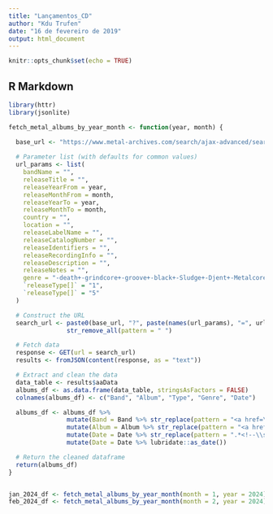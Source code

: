 ```yaml
---
title: "Lançamentos_CD"
author: "Kdu Trufen"
date: "16 de fevereiro de 2019"
output: html_document
---
```


```r
knitr::opts_chunk$set(echo = TRUE)
```

## R Markdown
```r
library(httr)
library(jsonlite)

fetch_metal_albums_by_year_month <- function(year, month) {

  base_url <- "https://www.metal-archives.com/search/ajax-advanced/searching/albums/"
  
  # Parameter list (with defaults for common values)
  url_params <- list(
    bandName = "",
    releaseTitle = "",
    releaseYearFrom = year,
    releaseMonthFrom = month,
    releaseYearTo = year,
    releaseMonthTo = month,
    country = "",
    location = "",
    releaseLabelName = "",
    releaseCatalogNumber = "",
    releaseIdentifiers = "",
    releaseRecordingInfo = "",
    releaseDescription = "",
    releaseNotes = "",
    genre = "-death+-grindcore+-groove+-black+-Sludge+-Djent+-Metalcore+-Deathcore+-Extreme+-Blackened+-Gorenoise+-Goregrind+-Doom+-Stoner+-Crossover+-Various",
    `releaseType[]` = "1",
    `releaseType[]` = "5"
  )

  # Construct the URL
  search_url <- paste0(base_url, "?", paste(names(url_params), "=", url_params, collapse = "&"), "#albums") %>% 
                str_remove_all(pattern = " ")

  # Fetch data
  response <- GET(url = search_url)
  results <- fromJSON(content(response, as = "text"))

  # Extract and clean the data
  data_table <- results$aaData
  albums_df <- as.data.frame(data_table, stringsAsFactors = FALSE)
  colnames(albums_df) <- c("Band", "Album", "Type", "Genre", "Date") 

  albums_df <- albums_df %>% 
                mutate(Band = Band %>% str_replace(pattern = "<a href=\".*?\">(.*?)</a>", replacement = "\\1")) %>%
                mutate(Album = Album %>% str_replace(pattern = "<a href=\".*?\">(.*?)</a>.*", replacement = "\\1")) %>%
                mutate(Date = Date %>% str_replace(pattern = ".*<!--\\s*(\\d{4}-\\d{2}-\\d{2})\\s*-->.*", replacement = "\\1")) %>%
                mutate(Date = Date %>% lubridate::as_date())

  # Return the cleaned dataframe
  return(albums_df)
}


jan_2024_df <- fetch_metal_albums_by_year_month(month = 1, year = 2024)
feb_2024_df <- fetch_metal_albums_by_year_month(month = 2, year = 2024)
```
